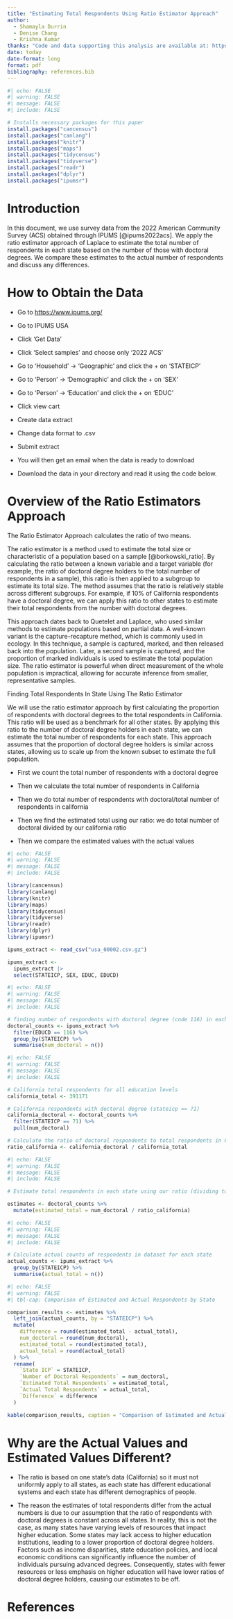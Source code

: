 ```yaml
---
title: "Estimating Total Respondents Using Ratio Estimator Approach"
author: 
  - Shamayla Durrin
  - Denise Chang 
  - Krishna Kumar
thanks: "Code and data supporting this analysis are available at: https://github.com/DeniseChang9/UsingSurveyData"
date: today
date-format: long
format: pdf
bibliography: references.bib
---
```


```r
#| echo: FALSE 
#| warning: FALSE
#| message: FALSE
#| include: FALSE

# Installs necessary packages for this paper
install.packages("cancensus")
install.packages("canlang")
install.packages("knitr")
install.packages("maps")
install.packages("tidycensus")
install.packages("tidyverse")
install.packages("readr")
install.packages("dplyr")
install.packages("ipumsr")
```


# Introduction

In this document, we use survey data from the 2022 American Community Survey (ACS) obtained through IPUMS [@ipums2022acs]. We apply the ratio estimator approach of Laplace to estimate the total number of respondents in each state based on the number of those with doctoral degrees. We compare these estimates to the actual number of respondents and discuss any differences.

# How to Obtain the Data

-   Go to <https://www.ipums.org/>

-   Go to IPUMS USA

-   Click 'Get Data'

-   Click 'Select samples' and choose only '2022 ACS'

-   Go to 'Household' -\> 'Geographic' and click the + on 'STATEICP'

-   Go to 'Person' -\> 'Demographic' and click the + on 'SEX'

-   Go to 'Person' -\> 'Education' and click the + on 'EDUC'

-   Click view cart

-   Create data extract

-   Change data format to .csv

-   Submit extract

-   You will then get an email when the data is ready to download

-   Download the data in your directory and read it using the code below.

# Overview of the Ratio Estimators Approach

The Ratio Estimator Approach calculates the ratio of two means.

The ratio estimator is a method used to estimate the total size or characteristic of a population based on a sample [@borkowski_ratio]. By calculating the ratio between a known variable and a target variable (for example, the ratio of doctoral degree holders to the total number of respondents in a sample), this ratio is then applied to a subgroup to estimate its total size. The method assumes that the ratio is relatively stable across different subgroups. For example, if 10% of California respondents have a doctoral degree, we can apply this ratio to other states to estimate their total respondents from the number with doctoral degrees.

This approach dates back to Quetelet and Laplace, who used similar methods to estimate populations based on partial data. A well-known variant is the capture-recapture method, which is commonly used in ecology. In this technique, a sample is captured, marked, and then released back into the population. Later, a second sample is captured, and the proportion of marked individuals is used to estimate the total population size. The ratio estimator is powerful when direct measurement of the whole population is impractical, allowing for accurate inference from smaller, representative samples.

Finding Total Respondents In State Using The Ratio Estimator

We will use the ratio estimator approach by first calculating the proportion of respondents with doctoral degrees to the total respondents in California. This ratio will be used as a benchmark for all other states. By applying this ratio to the number of doctoral degree holders in each state, we can estimate the total number of respondents for each state. This approach assumes that the proportion of doctoral degree holders is similar across states, allowing us to scale up from the known subset to estimate the full population.

-   First we count the total number of respondents with a doctoral degree

-   Then we calculate the total number of respondents in California

-   Then we do total number of respondents with doctoral/total number of respondents in california

-   Then we find the estimated total using our ratio: we do total number of doctoral divided by our california ratio

-   Then we compare the estimated values with the actual values

```r
#| echo: FALSE 
#| warning: FALSE
#| message: FALSE
#| include: FALSE

library(cancensus)
library(canlang)
library(knitr)
library(maps)
library(tidycensus)
library(tidyverse)
library(readr)
library(dplyr)
library(ipumsr)

ipums_extract <- read_csv("usa_00002.csv.gz")

ipums_extract <- 
  ipums_extract |>
  select(STATEICP, SEX, EDUC, EDUCD)
```

```r
#| echo: FALSE 
#| warning: FALSE
#| message: FALSE
#| include: FALSE

# finding number of respondents with doctoral degree (code 116) in each state
doctoral_counts <- ipums_extract %>%
  filter(EDUCD == 116) %>%
  group_by(STATEICP) %>%
  summarise(num_doctoral = n())
```

```r
#| echo: FALSE 
#| warning: FALSE
#| message: FALSE
#| include: FALSE

# California total respondents for all education levels
california_total <- 391171

# California respondents with doctoral degree (stateicp == 71)
california_doctoral <- doctoral_counts %>%
  filter(STATEICP == 71) %>% 
  pull(num_doctoral)

# Calculate the ratio of doctoral respondents to total respondents in California
ratio_california <- california_doctoral / california_total
```

```r
#| echo: FALSE 
#| warning: FALSE
#| message: FALSE
#| include: FALSE

# Estimate total respondents in each state using our ratio (dividing total doctoral respondents by our ratio of California)

estimates <- doctoral_counts %>%
  mutate(estimated_total = num_doctoral / ratio_california)
```

```r
#| echo: FALSE 
#| warning: FALSE
#| message: FALSE
#| include: FALSE

# Calculate actual counts of respondents in dataset for each state
actual_counts <- ipums_extract %>%
  group_by(STATEICP) %>%
  summarise(actual_total = n())
```

\newpage

```r
#| echo: FALSE 
#| warning: FALSE
#| tbl-cap: Comparison of Estimated and Actual Respondents by State

comparison_results <- estimates %>%
  left_join(actual_counts, by = "STATEICP") %>%
  mutate(
    difference = round(estimated_total - actual_total),
    num_doctoral = round(num_doctoral),
    estimated_total = round(estimated_total),
    actual_total = round(actual_total)
  ) %>%
  rename(
    `State ICP` = STATEICP,
    `Number of Doctoral Respondents` = num_doctoral,
    `Estimated Total Respondents` = estimated_total,
    `Actual Total Respondents` = actual_total,
    `Difference` = difference
  )

kable(comparison_results, caption = "Comparison of Estimated and Actual Respondents by State")
```

# Why are the Actual Values and Estimated Values Different?

-   The ratio is based on one state's data (California) so it must not uniformly apply to all states, as each state has different educational systems and each state has different demographics of people.

-   The reason the estimates of total respondents differ from the actual numbers is due to our assumption that the ratio of respondents with doctoral degrees is constant across all states. In reality, this is not the case, as many states have varying levels of resources that impact higher education. Some states may lack access to higher education institutions, leading to a lower proportion of doctoral degree holders. Factors such as income disparities, state education policies, and local economic conditions can significantly influence the number of individuals pursuing advanced degrees. Consequently, states with fewer resources or less emphasis on higher education will have lower ratios of doctoral degree holders, causing our estimates to be off.

# References